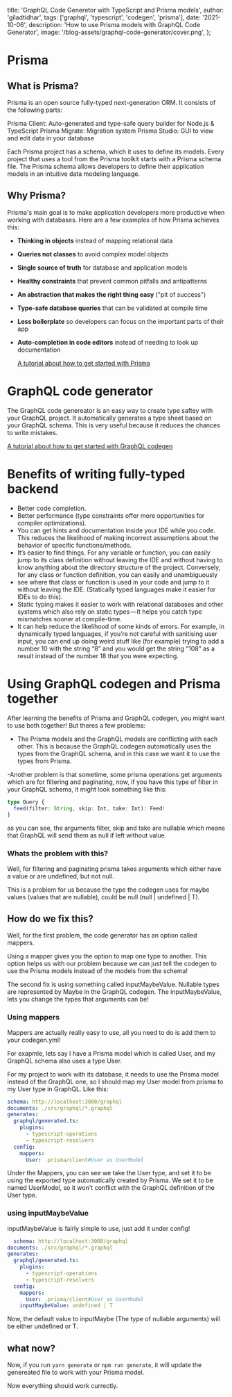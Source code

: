   title: 'GraphQL Code Generetor with TypeScript and Prisma models',
  author: 'giladtidhar',
  tags: ['graphql', 'typescript', 'codegen', 'prisma'],
  date: '2021-10-06',
  description: 'How to use Prisma models with GraphQL Code Generator',
  image: '/blog-assets/graphql-code-generator/cover.png',
};

# Prisma

## What is Prisma?

Prisma is an open source fully-typed next-generation ORM. It consists of the following parts:

Prisma Client: Auto-generated and type-safe query builder for Node.js & TypeScript
Prisma Migrate: Migration system
Prisma Studio: GUI to view and edit data in your database

Each Prisma project has a schema, which it uses to define its models.
Every project that uses a tool from the Prisma toolkit starts with a Prisma schema file.
The Prisma schema allows developers to define their application models in an intuitive data modeling language.

## Why Prisma?

Prisma's main goal is to make application developers more productive when working with databases. Here are a few examples of how Prisma achieves this:

- **Thinking in objects** instead of mapping relational data
- **Queries not classes** to avoid complex model objects
- **Single source of truth** for database and application models
- **Healthy constraints** that prevent common pitfalls and antipatterns
- **An abstraction that makes the right thing easy** ("pit of success")
- **Type-safe database queries** that can be validated at compile time
- **Less boilerplate** so developers can focus on the important parts of their app
- **Auto-completion in code editors** instead of needing to look up documentation

  [A tutorial about how to get started with Prisma](https://www.prisma.io/docs/getting-started/setup-prisma/start-from-scratch)

# GraphQL code generator

The GraphQL code genereator is an easy way to create type saftey with your GraphQL project.
It automatically generates a type sheet based on your GraphQL schema. This is very useful because it reduces the chances to write mistakes.

[A tutorial about how to get started with GraphQL codegen](https://www.graphql-code-generator.com/docs/getting-started/index)

# Benefits of writing fully-typed backend

- Better code completion.
- Better performance (type constraints offer more opportunities for compiler optimizations).
- You can get hints and documentation inside your IDE while you code. This reduces the likelihood of making incorrect assumptions about the behavior of specific functions/methods.
- It’s easier to find things. For any variable or function, you can easily jump to its class definition without leaving the IDE and without having to know anything about the directory structure of the project. Conversely, for any class or function definition, you can easily and unambiguously
- see where that class or function is used in your code and jump to it without leaving the IDE. (Statically typed languages make it easier for IDEs to do this).
- Static typing makes it easier to work with relational databases and other systems which also rely on static types — It helps you catch type mismatches sooner at compile-time.
- It can help reduce the likelihood of some kinds of errors. For example, in dynamically typed languages, if you’re not careful with sanitising user input, you can end up doing weird stuff like (for example) trying to add a number 10 with the string “8” and you would get the string “108” as a result instead of the number 18 that you were expecting.

# Using GraphQL codegen and Prisma together

After learning the benefits of Prisma and GraphQL codegen, you might want to use both together! But theres a few problems:

- The Prisma models and the GraphQL models are conflicting with each other. This is because the GraphQL codegen automatically uses the types from the GraphQL schema, and in this case we want it to use the types from Prisma.

-Another problem is that sometime, some prisma operations get arguments which are for filtering and paginating, now, if you have this type of filter in your GraphQL schema, it might look something like this:

```ts
type Query {
  feed(filter: String, skip: Int, take: Int): Feed!
}
```

as you can see, the arguments filter, skip and take are nullable which means that GraphQL will send them as null if left without value.

### Whats the problem with this?

Well, for filtering and paginating prisma takes arguments which either have a value or are undefined, but not null.

This is a problem for us because the type the codegen uses for maybe values (values that are nullable), could be null (null | undefined | T).

## How do we fix this?

Well, for the first problem, the code generator has an option called mappers.

Using a mapper gives you the option to map one type to another.
This option helps us with our problem because we can just tell the codegen to use the Prisma models instead of the models from the schema!

The second fix is using something called inputMaybeValue.
Nullable types are represented by Maybe in the GraphQL codegen. The inputMaybeValue, lets you change the types that arguments can be!

### Using mappers

Mappers are actually really easy to use, all you need to do is add them to your codegen.yml!

For exapmle, lets say I have a Prisma model which is called User, and my GraphQL schema also uses a type User.

For my project to work with its database, it needs to use the Prisma model instead of the GraphQL one, so I should map my User model from prisma to my User type in GraphQL.
Like this:

```yaml
schema: http://localhost:3000/graphql
documents: ./src/graphql/*.graphql
generates:
  graphql/generated.ts:
    plugins:
      - typescript-operations
      - typescript-resolvers
  config:
    mappers:
      User: .prisma/client#User as UserModel
```

Under the Mappers, you can see we take the User type, and set it to be using the exported type automatically created by Prisma.
We set it to be named UserModel, so it won't conflict with the GraphQL definition of the User type.

### using inputMaybeValue

inputMaybeValue is fairly simple to use, just add it under config!

```yaml
  schema: http://localhost:3000/graphql
documents: ./src/graphql/*.graphql
generates:
  graphql/generated.ts:
    plugins:
      - typescript-operations
      - typescript-resolvers
  config:
    mappers:
      User: .prisma/client#User as UserModel
    inputMaybeValue: undefined | T
```

Now, the default value to inputMaybe (The type of nullable arguments) will be either undefined or T.

## what now?

Now, if you run `yarn generate` or `npm run generate`, it will update the genereated file to work with your Prisma model.

Now everything should work currectly.
